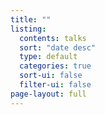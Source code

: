 ```yaml
---
title: ""
listing:
  contents: talks
  sort: "date desc"
  type: default
  categories: true
  sort-ui: false
  filter-ui: false
page-layout: full
---
```

